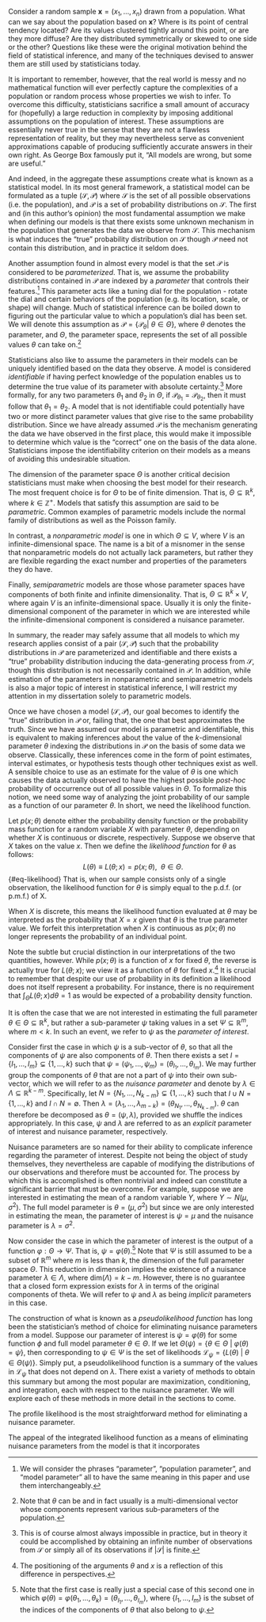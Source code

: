 \chapter{Background}

\section{Assumptions}
Consider a random sample $\mathbf{x} = (x_1, ..., x_n)$ drawn from a population. What can we say about the population based on $\mathbf{x}$? Where is its point of central tendency located? Are its values clustered tightly around this point, or are they more diffuse? Are they distributed symmetrically or skewed to one side or the other? Questions like these were the original motivation behind the field of statistical inference, and many of the techniques devised to answer them are still used by statisticians today.

It is important to remember, however, that the real world is messy and no mathematical function will ever perfectly capture the complexities of a population or random process whose properties we wish to infer. To overcome this difficulty, statisticians sacrifice a small amount of accuracy for (hopefully) a large reduction in complexity by imposing additional assumptions on the population of interest. These assumptions are essentially never true in the sense that they are not a flawless representation of reality, but they may nevertheless serve as convenient approximations capable of producing sufficiently accurate answers in their own right. As George Box famously put it, "All models are wrong, but some are useful." 

And indeed, in the aggregate these assumptions create what is known as a statistical model. In its most general framework, a statistical model can be formulated as a tuple $(\mathcal{S}, \mathcal{P})$ where $\mathcal{S}$ is the set of all possible observations (i.e. the population), and $\mathcal{P}$ is a set of probability distributions on $\mathcal{S}$. The first and (in this author's opinion) the most fundamental assumption we make when defining our models is that there exists some unknown mechanism in the population that generates the data we observe from $\mathcal{S}$. This mechanism is what induces the "true" probability distribution on $\mathcal{S}$ though $\mathcal{P}$ need not contain this distribution, and in practice it seldom does. 

Another assumption found in almost every model is that the set $\mathcal{P}$ is considered to be *parameterized*. That is, we assume the probability distributions contained in $\mathcal{P}$ are indexed by a *parameter* that controls their features.^[We will consider the phrases "parameter", "population parameter", and "model parameter" all to have the same meaning in this paper and use them interchangeably.] This parameter acts like a tuning dial for the population - rotate the dial and certain behaviors of the population (e.g. its location, scale, or shape) will change. Much of statistical inference can be boiled down to figuring out the particular value to which a population's dial has been set. We will denote this assumption as $\mathcal{P} = \{\mathcal{P}_{\theta} | \> \theta \in \Theta\}$, where $\theta$ denotes the parameter, and $\Theta$, the parameter space, represents the set of all possible values $\theta$ can take on.^[Note that $\theta$ can be and in fact usually is a multi-dimensional vector whose components represent various sub-parameters of the population.] 

Statisticians also like to assume the parameters in their models can be uniquely identified based on the data they observe. A model is considered *identifiable* if having perfect knowledge of the population enables us to determine the true value of its parameter with absolute certainty.^[This is of course almost always impossible in practice, but in theory it could be accomplished by obtaining an infinite number of observations from $\mathcal{S}$ or simply all of its observations if $|\mathcal{S}|$ is finite.] More formally, for any two parameters $\theta_1$ and $\theta_2$ in $\Theta$, if $\mathcal{P}_{\theta_1} = \mathcal{P}_{\theta_2}$, then it must follow that $\theta_1 = \theta_2$. A model that is not identifiable could potentially have two or more distinct parameter values that give rise to the same probability distribution. Since we have already assumed $\mathcal{P}$ is the mechanism generating the data we have observed in the first place, this would make it impossible to determine which value is the "correct" one on the basis of the data alone. Statisticians impose the identifiability criterion on their models as a means of avoiding this undesirable situation.

The dimension of the parameter space $\Theta$ is another critical decision statisticians must make when choosing the best model for their research. The most frequent choice is for $\Theta$ to be of finite dimension. That is, $\Theta \subseteq \mathbb{R}^k$, where $k \in \mathbb{Z}^+$. Models that satisfy this assumption are said to be *parametric*. Common examples of parametric models include the normal family of distributions as well as the Poisson family.

In contrast, a *nonparametric model* is one in which $\Theta \subseteq V$, where $V$ is an infinite-dimensional space. The name is a bit of a misnomer in the sense that nonparametric models do not actually lack parameters, but rather they are flexible regarding the exact number and properties of the parameters they do have. \textcolor{red}{[INSERT EXAMPLE(S) OF NONPARAMETRIC MODELS]}

Finally, *semiparametric* models are those whose parameter spaces have components of both finite and infinite dimensionality. That is, $\Theta \subseteq \mathbb{R}^k \times V$, where again $V$ is an infinite-dimensional space. Usually it is only the finite-dimensional component of the parameter in which we are interested while the infinite-dimensional component is considered a nuisance parameter. \textcolor{red}{[INSERT EXAMPLE(S) OF SEMIPARAMETRIC MODELS]}

In summary, the reader may safely assume that all models to which my research applies consist of a pair $(\mathcal{S}, \mathcal{P})$ such that the probability distributions in $\mathcal{P}$ are parameterized and identifiable and there exists a "true" probability distribution inducing the data-generating process from $\mathcal{S}$, though this distribution is not necessarily contained in $\mathcal{P}$. In addition, while estimation of the parameters in nonparametric and semiparametric models is also a major topic of interest in statistical inference, I will restrict my attention in my dissertation solely to parametric models. 

\section{The Likelihood Function}

Once we have chosen a model $(\mathcal{S}, \mathcal{P})$, our goal becomes to identify the "true" distribution in $\mathcal{P}$ or, failing that, the one that best approximates the truth. Since we have assumed our model is parametric and identifiable, this is equivalent to making inferences about the value of the $k$-dimensional parameter $\theta$ indexing the distributions in $\mathcal{P}$ on the basis of some data we observe. Classically, these inferences come in the form of point estimates, interval estimates, or hypothesis tests though other techniques exist as well. A sensible choice to use as an estimate for the value of $\theta$ is one which causes the data actually observed to have the highest possible *post-hoc* probability of occurrence out of all possible values in $\Theta$. To formalize this notion, we need some way of analyzing the joint probability of our sample as a function of our parameter $\theta$. In short, we need the likelihood function.

Let $p(x; \theta)$ denote either the probability density function or the probability mass function for a random variable $X$ with parameter $\theta$, depending on whether $X$ is continuous or discrete, respectively. Suppose we observe that $X$ takes on the value $x$. Then we define the *likelihood function* for $\theta$ as follows: 
$$L(\theta) \equiv L(\theta; x) = p(x; \theta), \> \> \theta \in \Theta.$${#eq-likelihood} 
That is, when our sample consists only of a single observation, the likelihood function for $\theta$ is simply equal to the p.d.f. (or p.m.f.) of X. 

When $X$ is discrete, this means the likelihood function evaluated at $\theta$ may be interpreted as the probability that $X = x$ given that $\theta$ is the true parameter value. We forfeit this interpretation when $X$ is continuous as $p(x; \theta)$ no longer represents the probability of an individual point. 

Note the subtle but crucial distinction in our interpretations of the two quantities, however. While $p(x; \theta)$ is a function of $x$ for fixed $\theta$, the reverse is actually true for $L(\theta; x)$; we view it as a function of $\theta$ for fixed $x$.^[The positioning of the arguments $\theta$ and $x$ is a reflection of this difference in perspectives.] It is crucial to remember that despite our use of probability in its definition a likelihood does not itself represent a probability. For instance, there is no requirement that $\int_{\Theta} L(\theta; x) d\theta = 1$ as would be expected of a probability density function.



\subsection{Model Parameter Decomposition}

It is often the case that we are not interested in estimating the full parameter $\theta \in \Theta \subseteq \mathbb{R}^k$, but rather a sub-parameter $\psi$ taking values in a set $\Psi \subseteq \mathbb{R}^m$, where $m < k$. In such an event, we refer to $\psi$ as the *parameter of interest*. 

Consider first the case in which $\psi$ is a sub-vector of $\theta$, so that all the components of $\psi$ are also components of $\theta$. Then there exists a set $I = \{I_1, ..., I_m\} \subsetneq \{1, ..., k\}$ such that $\psi = (\psi_1, ..., \psi_m) = (\theta_{I_1}, ..., \theta_{I_m})$. We may further group the components of $\theta$ that are not a part of $\psi$ into their own sub-vector, which we will refer to as the *nuisance parameter* and denote by $\lambda \in \Lambda \subseteq \mathbb{R}^{k-m}$. Specifically, let $N = \{N_1, ..., N_{k-m}\} \subsetneq \{1, ..., k\}$ such that $I \cup N = \{1, ..., k\}$ and $I \cap N = \emptyset$. Then $\lambda = (\lambda_1, ..., \lambda_{m-k}) = (\theta_{N_1}, ..., \theta_{N_{k-m}})$. $\theta$ can therefore be decomposed as $\theta = (\psi, \lambda)$, provided we shuffle the indices appropriately. In this case, $\psi$ and $\lambda$ are referred to as an *explicit* parameter of interest and nuisance parameter, respectively.

Nuisance parameters are so named for their ability to complicate inference regarding the parameter of interest. Despite not being the object of study themselves, they nevertheless are capable of modifying the distributions of our observations and therefore must be accounted for. The process by which this is accomplished is often nontrivial and indeed can constitute a significant barrier that must be overcome. For example, suppose we are interested in estimating the mean of a random variable $Y$, where $Y \sim N(\mu, \sigma^2)$. The full model parameter is $\theta = (\mu, \sigma^2)$ but since we are only interested in estimating the mean, the parameter of interest is $\psi =\mu$ and the nuisance parameter is $\lambda = \sigma^2$. 

Now consider the case in which the parameter of interest is the output of a function $\varphi: \Theta \to \Psi$. That is, $\psi = \varphi(\theta)$.^[Note that the first case is really just a special case of this second one in which $\varphi(\theta) = \varphi(\theta_1, ..., \theta_k) = (\theta_{I_1}, ..., \theta_{I_m})$, where $\{I_1, ..., I_m\}$ is the subset of the indices of the components of $\theta$ that also belong to $\psi$.] Note that $\Psi$ is still assumed to be a subset of $\mathbb{R}^m$ where $m$ is less than $k$, the dimension of the full parameter space $\Theta$. This reduction in dimension implies the existence of a nuisance parameter $\lambda \in \Lambda$, where $\text{dim}(\Lambda) = k - m$. However, there is no guarantee that a closed form expression exists for $\lambda$ in terms of the original components of theta. We will refer to $\psi$ and $\lambda$ as being *implicit* parameters in this case.

\section{The Pseudolikelihood Function}

The construction of what is known as a *pseudolikelihood function* has long been the statistician's method of choice for eliminating nuisance parameters from a model. Suppose our parameter of interest is $\psi = \varphi(\theta)$ for some function $\phi$ and full model parameter $\theta \in \Theta$. If we let $\Theta(\psi) = \{\theta \in \Theta \> | \> \varphi(\theta) = \psi \},$ then corresponding to $\psi \in \Psi$ is the set of likelihoods $\mathcal{L}_{\psi} = \{L(\theta) \> | \> \theta \in \Theta(\psi)\}.$ Simply put, a pseudolikelihood function is a summary of the values in $\mathcal{L}_{\psi}$ that does not depend on $\lambda$. There exist a variety of methods to obtain this summary but among the most popular are maximization, conditioning, and integration, each with respect to the nuisance parameter. We will explore each of these methods in more detail in the sections to come.
    
\subsection{The Profile Likelihood}

The profile likelihood is the most straightforward method for eliminating a nuisance parameter.  


\subsection{The Conditional Likelihood}

\subsection{The Marginal Likelihood}

\subsection{The Integrated Likelihood}

\section{The Appeal of the Integrated Likelihood Function}

The appeal of the integrated likelihood function as a means of eliminating nuisance parameters from the model is that it incorporates








